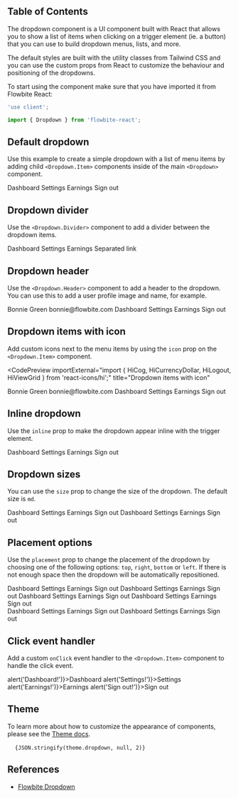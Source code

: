 
## Table of Contents

The dropdown component is a UI component built with React that allows you to show a list of items when clicking on a trigger element (ie. a button) that you can use to build dropdown menus, lists, and more.

The default styles are built with the utility classes from Tailwind CSS and you can use the custom props from React to customize the behaviour and positioning of the dropdowns.

To start using the component make sure that you have imported it from Flowbite React:

```jsx
'use client';

import { Dropdown } from 'flowbite-react';
```

## Default dropdown

Use this example to create a simple dropdown with a list of menu items by adding child `<Dropdown.Item>` components inside of the main `<Dropdown>` component.

<CodePreview title="Default dropdown">
  <Dropdown label="Dropdown button" dismissOnClick={false}>
    <Dropdown.Item>Dashboard</Dropdown.Item>
    <Dropdown.Item>Settings</Dropdown.Item>
    <Dropdown.Item>Earnings</Dropdown.Item>
    <Dropdown.Item>Sign out</Dropdown.Item>
  </Dropdown>
</CodePreview>

## Dropdown divider

Use the `<Dropdown.Divider>` component to add a divider between the dropdown items.

<CodePreview title="Dropdown divider">
  <Dropdown label="Dropdown button">
    <Dropdown.Item>Dashboard</Dropdown.Item>
    <Dropdown.Item>Settings</Dropdown.Item>
    <Dropdown.Item>Earnings</Dropdown.Item>
    <Dropdown.Divider />
    <Dropdown.Item>Separated link</Dropdown.Item>
  </Dropdown>
</CodePreview>

## Dropdown header

Use the `<Dropdown.Header>` component to add a header to the dropdown. You can use this to add a user profile image and name, for example.

<CodePreview title="Dropdown header">
  <Dropdown label="Dropdown button">
    <Dropdown.Header>
      <span className="block text-sm">Bonnie Green</span>
      <span className="block truncate text-sm font-medium">bonnie@flowbite.com</span>
    </Dropdown.Header>
    <Dropdown.Item>Dashboard</Dropdown.Item>
    <Dropdown.Item>Settings</Dropdown.Item>
    <Dropdown.Item>Earnings</Dropdown.Item>
    <Dropdown.Divider />
    <Dropdown.Item>Sign out</Dropdown.Item>
  </Dropdown>
</CodePreview>

## Dropdown items with icon

Add custom icons next to the menu items by using the `icon` prop on the `<Dropdown.Item>` component.

<CodePreview
  importExternal="import { HiCog, HiCurrencyDollar, HiLogout, HiViewGrid } from 'react-icons/hi';"
  title="Dropdown items with icon"
>
  <Dropdown label="Dropdown">
    <Dropdown.Header>
      <span className="block text-sm">Bonnie Green</span>
      <span className="block truncate text-sm font-medium">bonnie@flowbite.com</span>
    </Dropdown.Header>
    <Dropdown.Item icon={HiViewGrid}>Dashboard</Dropdown.Item>
    <Dropdown.Item icon={HiCog}>Settings</Dropdown.Item>
    <Dropdown.Item icon={HiCurrencyDollar}>Earnings</Dropdown.Item>
    <Dropdown.Divider />
    <Dropdown.Item icon={HiLogout}>Sign out</Dropdown.Item>
  </Dropdown>
</CodePreview>

## Inline dropdown

Use the `inline` prop to make the dropdown appear inline with the trigger element.

<CodePreview title="Inline dropdown">
  <Dropdown label="Dropdown" inline>
    <Dropdown.Item>Dashboard</Dropdown.Item>
    <Dropdown.Item>Settings</Dropdown.Item>
    <Dropdown.Item>Earnings</Dropdown.Item>
    <Dropdown.Item>Sign out</Dropdown.Item>
  </Dropdown>
</CodePreview>

## Dropdown sizes

You can use the `size` prop to change the size of the dropdown. The default size is `md`.

<CodePreview title="Sizing">
  <div className="flex items-center gap-4">
    <Dropdown label="Small dropdown" size="sm">
      <Dropdown.Item>Dashboard</Dropdown.Item>
      <Dropdown.Item>Settings</Dropdown.Item>
      <Dropdown.Item>Earnings</Dropdown.Item>
      <Dropdown.Item>Sign out</Dropdown.Item>
    </Dropdown>
    <Dropdown label="Large dropdown" size="lg">
      <Dropdown.Item>Dashboard</Dropdown.Item>
      <Dropdown.Item>Settings</Dropdown.Item>
      <Dropdown.Item>Earnings</Dropdown.Item>
      <Dropdown.Item>Sign out</Dropdown.Item>
    </Dropdown>
  </div>
</CodePreview>

## Placement options

Use the `placement` prop to change the placement of the dropdown by choosing one of the following options: `top`, `right`, `bottom` or `left`. If there is not enough space then the dropdown will be automatically repositioned.

<CodePreview title="Placement">
  <div className="flex flex-col gap-4">
    <div className="flex items-center gap-4">
      <Dropdown label="Dropdown top" placement="top">
        <Dropdown.Item>Dashboard</Dropdown.Item>
        <Dropdown.Item>Settings</Dropdown.Item>
        <Dropdown.Item>Earnings</Dropdown.Item>
        <Dropdown.Item>Sign out</Dropdown.Item>
      </Dropdown>
      <Dropdown label="Dropdown right" placement="right">
        <Dropdown.Item>Dashboard</Dropdown.Item>
        <Dropdown.Item>Settings</Dropdown.Item>
        <Dropdown.Item>Earnings</Dropdown.Item>
        <Dropdown.Item>Sign out</Dropdown.Item>
      </Dropdown>
      <Dropdown label="Dropdown bottom" placement="bottom">
        <Dropdown.Item>Dashboard</Dropdown.Item>
        <Dropdown.Item>Settings</Dropdown.Item>
        <Dropdown.Item>Earnings</Dropdown.Item>
        <Dropdown.Item>Sign out</Dropdown.Item>
      </Dropdown>
      <Dropdown label="Dropdown left" placement="left">
        <Dropdown.Item>Dashboard</Dropdown.Item>
        <Dropdown.Item>Settings</Dropdown.Item>
        <Dropdown.Item>Earnings</Dropdown.Item>
        <Dropdown.Item>Sign out</Dropdown.Item>
      </Dropdown>
    </div>
    <div className="flex items-center gap-4">
      <Dropdown label="Dropdown left start" placement="left-start">
        <Dropdown.Item>Dashboard</Dropdown.Item>
        <Dropdown.Item>Settings</Dropdown.Item>
        <Dropdown.Item>Earnings</Dropdown.Item>
        <Dropdown.Item>Sign out</Dropdown.Item>
      </Dropdown>
      <Dropdown label="Dropdown right start" placement="right-start">
        <Dropdown.Item>Dashboard</Dropdown.Item>
        <Dropdown.Item>Settings</Dropdown.Item>
        <Dropdown.Item>Earnings</Dropdown.Item>
        <Dropdown.Item>Sign out</Dropdown.Item>
      </Dropdown>
    </div>
  </div>
</CodePreview>

## Click event handler

Add a custom `onClick` event handler to the `<Dropdown.Item>` component to handle the click event.

<CodePreview title="Dropdown item on click handler">
  <Dropdown label="Dropdown">
    <Dropdown.Item onClick={() => alert('Dashboard!')}>Dashboard</Dropdown.Item>
    <Dropdown.Item onClick={() => alert('Settings!')}>Settings</Dropdown.Item>
    <Dropdown.Item onClick={() => alert('Earnings!')}>Earnings</Dropdown.Item>
    <Dropdown.Item onClick={() => alert('Sign out!')}>Sign out</Dropdown.Item>
  </Dropdown>
</CodePreview>

## Theme

To learn more about how to customize the appearance of components, please see the [Theme docs](/docs/customize/theme).

<pre className="language-tsx">
  <code>{JSON.stringify(theme.dropdown, null, 2)}</code>
</pre>

## References

- [Flowbite Dropdown](https://flowbite.com/docs/components/dropdowns/)
